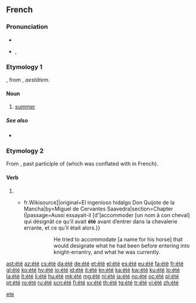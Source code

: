 {{also|ete|-ete|-eté}}
==French==

===Pronunciation===
* {{audio|Fr-été-fr CA.ogg|audio}}
* {{IPA|/e.te/|lang=fr}}, {{X-SAMPA|/e.te/}}

===Etymology 1===
{{etyl|fro|fr}} {{term|esté|lang=fro}}, from {{etyl|la|fr}} {{term|aestas|lang=la}}, ''aestātem''.

====Noun====
{{fr-noun|m|sort=ete}}

# [[summer]]

=====See also=====
* {{list:seasons/fr}}

===Etymology 2===
From {{etyl|la|fr}} {{term|status|lang=la}}, past participle of {{term|stare|lang=la}} (which was conflated with {{term|esse|lang=fr}} in French).

====Verb====
{{fr-past participle|intr=1|sort=ete}}

# {{past participle of|être|lang=fr|sort=ete}}
#* {{quote-book|year=1837|author=Louis Viardot|title=L’Ingénieux Hidalgo Don Quichotte de la Manche|url=[s:fr: L’Ingénieux Hidalgo Don Quichotte de la Manche{{!}}fr.Wikisource]|original=El ingenioso hidalgo Don Quijote de la Mancha|by=Miguel de Cervantes Saavedra|section=Chapter I|passage=Aussi essayait-il [d']accommoder [un nom à con cheval] qui désignât ce qu’il avait '''été''' avant d’entrer dans la chevalerie errante, et ce qu’il était alors.}}
#*:: He tried to accommodate [a name for his horse] that would designate what he had been before entering into knight-errantry, and what he was currently.

[[Category:French palindromes|ete]]

[[ast:été]]
[[az:été]]
[[cs:été]]
[[da:été]]
[[de:été]]
[[et:été]]
[[el:été]]
[[es:été]]
[[eu:été]]
[[fa:été]]
[[fr:été]]
[[gl:été]]
[[ko:été]]
[[hy:été]]
[[io:été]]
[[id:été]]
[[it:été]]
[[kn:été]]
[[ka:été]]
[[kw:été]]
[[ku:été]]
[[lo:été]]
[[la:été]]
[[lt:été]]
[[li:été]]
[[hu:été]]
[[mk:été]]
[[mg:été]]
[[nl:été]]
[[ja:été]]
[[no:été]]
[[oc:été]]
[[pl:été]]
[[pt:été]]
[[ro:été]]
[[ru:été]]
[[scn:été]]
[[fi:été]]
[[sv:été]]
[[th:été]]
[[tg:été]]
[[tr:été]]
[[vi:été]]
[[zh:été]]